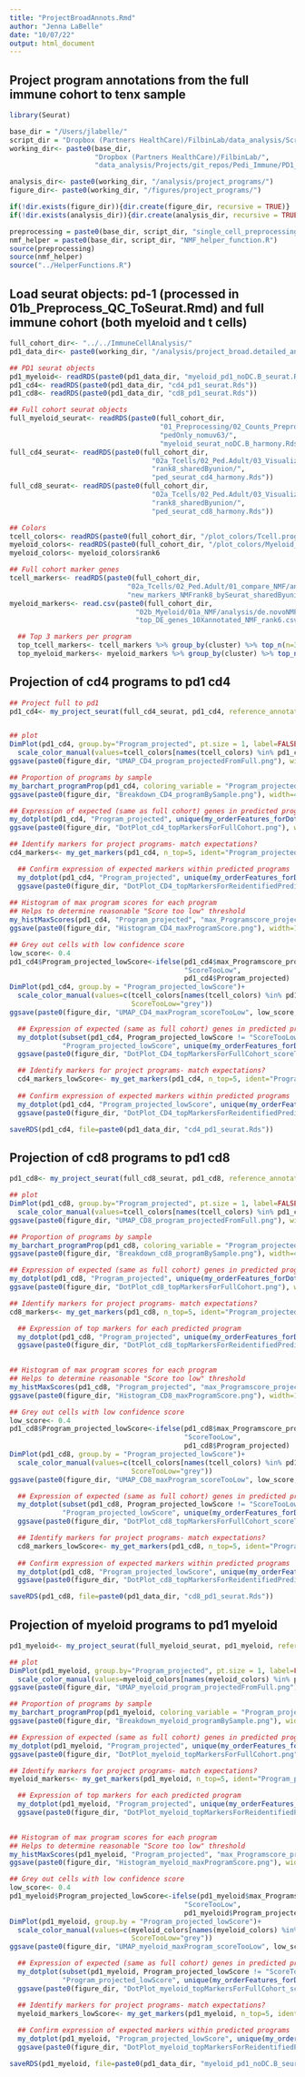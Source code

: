 ```yaml
---
title: "ProjectBroadAnnots.Rmd"
author: "Jenna LaBelle"
date: "10/07/22"
output: html_document
---
```


## Project program annotations from the full immune cohort to tenx sample

```r
library(Seurat) 

base_dir = "/Users/jlabelle/"
script_dir = "Dropbox (Partners HealthCare)/FilbinLab/data_analysis/Scripts/"
working_dir<- paste0(base_dir, 
                     "Dropbox (Partners HealthCare)/FilbinLab/",
                     "data_analysis/Projects/git_repos/Pedi_Immune/PD1_Treat/tenX/")

analysis_dir<- paste0(working_dir, "/analysis/project_programs/")
figure_dir<- paste0(working_dir, "/figures/project_programs/")

if(!dir.exists(figure_dir)){dir.create(figure_dir, recursive = TRUE)}
if(!dir.exists(analysis_dir)){dir.create(analysis_dir, recursive = TRUE)}

preprocessing = paste0(base_dir, script_dir, "single_cell_preprocessing_helper_functions.R")
nmf_helper = paste0(base_dir, script_dir, "NMF_helper_function.R")
source(preprocessing)
source(nmf_helper)
source("../HelperFunctions.R")

```



## Load seurat objects: pd-1 (processed in 01b_Preprocess_QC_ToSeurat.Rmd) and full immune cohort (both myeloid and t cells)
```r
full_cohort_dir<- "../../ImmuneCellAnalysis/"
pd1_data_dir<- paste0(working_dir, "/analysis/project_broad.detailed_annot/")

## PD1 seurat objects
pd1_myeloid<- readRDS(paste0(pd1_data_dir, "myeloid_pd1_noDC.B_seurat.Rds"))
pd1_cd4<- readRDS(paste0(pd1_data_dir, "cd4_pd1_seurat.Rds"))
pd1_cd8<- readRDS(paste0(pd1_data_dir, "cd8_pd1_seurat.Rds"))

## Full cohort seurat objects
full_myeloid_seurat<- readRDS(paste0(full_cohort_dir,
                                     "01_Preprocessing/02_Counts_Preprocess/analysis/detailed_annotation/",
                                     "pedOnly_nomuv63/",
                                     "myeloid_seurat_noDC.B_harmony.Rds"))
full_cd4_seurat<- readRDS(paste0(full_cohort_dir,
                                   "02a_Tcells/02_Ped.Adult/03_Visualize.Reannotate_programs/analysis/Reannotate_programs/",
                                   "rank8_sharedByunion/",
                                   "ped_seurat_cd4_harmony.Rds"))
full_cd8_seurat<- readRDS(paste0(full_cohort_dir,
                                   "02a_Tcells/02_Ped.Adult/03_Visualize.Reannotate_programs/analysis/Reannotate_programs/",
                                   "rank8_sharedByunion/",
                                   "ped_seurat_cd8_harmony.Rds"))

## Colors 
tcell_colors<- readRDS(paste0(full_cohort_dir, "/plot_colors/Tcell.programs_rank8sharedByunion_reAnnot.Rds"))
myeloid_colors<- readRDS(paste0(full_cohort_dir, "/plot_colors/Myeloid_program_colors.Rds"))
myeloid_colors<- myeloid_colors$rank6

## Full cohort marker genes
tcell_markers<- readRDS(paste0(full_cohort_dir, 
                             "02a_Tcells/02_Ped.Adult/01_compare_NMF/analysis/newMarkers_deNovoPed.AdultTcell/", 
                             "new_markers_NMFrank8_bySeurat_sharedByunion_reAnnot.Rds"))
myeloid_markers<- read.csv(paste0(full_cohort_dir,
                               "02b_Myeloid/01a_NMF/analysis/de.novoNMF/pedOnly_nomuv63/", 
                               "top_DE_genes_10Xannotated_NMF_rank6.csv"))

  ## Top 3 markers per program
  top_tcell_markers<- tcell_markers %>% group_by(cluster) %>% top_n(n=3, wt=avg_log2FC) %>% as.data.frame()
  top_myeloid_markers<- myeloid_markers %>% group_by(cluster) %>% top_n(n=3, wt=avg_log2FC) %>% as.data.frame()

```


## Projection of cd4 programs to pd1 cd4
```r
## Project full to pd1
pd1_cd4<- my_project_seurat(full_cd4_seurat, pd1_cd4, reference_annotation = "NMF_rank8_annot_mergedByunion_reAnnot")


## plot
DimPlot(pd1_cd4, group.by="Program_projected", pt.size = 1, label=FALSE, label.size = 6)+ 
  scale_color_manual(values=tcell_colors[names(tcell_colors) %in% pd1_cd4$Program_projected])
ggsave(paste0(figure_dir, "UMAP_CD4_program_projectedFromFull.png"), width=6, height=6)

## Proportion of programs by sample
my_barchart_programProp(pd1_cd4, coloring_variable = "Program_projected", colors=tcell_colors)
ggsave(paste0(figure_dir, "Breakdown_CD4_programBySample.png"), width=4, height=4)

## Expression of expected (same as full cohort) genes in predicted programs
my_dotplot(pd1_cd4, "Program_projected", unique(my_orderFeatures_forDotplot(top_tcell_markers)$gene))
ggsave(paste0(figure_dir, "DotPlot_cd4_topMarkersForFullCohort.png"), width=6, height=8)

## Identify markers for project programs- match expectations?
cd4_markers<- my_get_markers(pd1_cd4, n_top=5, ident="Program_projected")

  ## Confirm expression of expected markers within predicted programs
  my_dotplot(pd1_cd4, "Program_projected", unique(my_orderFeatures_forDotplot(cd4_markers$top_markers)$gene))
  ggsave(paste0(figure_dir, "DotPlot_CD4_topMarkersForReidentifiedPredictedPrograms.png"), width=6, height=8)
  
## Histogram of max program scores for each program
## Helps to determine reasonable "Score too low" threshold
my_histMaxScores(pd1_cd4, "Program_projected", "max_Programscore_projected", tcell_colors)  
ggsave(paste0(figure_dir, "Histogram_CD4_maxProgramScore.png"), width=12, height=9)

## Grey out cells with low confidence score
low_score<- 0.4
pd1_cd4$Program_projected_lowScore<-ifelse(pd1_cd4$max_Programscore_projected<low_score, 
                                           "ScoreTooLow",
                                           pd1_cd4$Program_projected)
DimPlot(pd1_cd4, group.by = "Program_projected_lowScore")+
  scale_color_manual(values=c(tcell_colors[names(tcell_colors) %in% pd1_cd4$Program_projected],
                              ScoreTooLow="grey"))
ggsave(paste0(figure_dir, "UMAP_CD4_maxProgram_scoreTooLow", low_score, ".png"), width=6.5, height=5)

  ## Expression of expected (same as full cohort) genes in predicted programs
  my_dotplot(subset(pd1_cd4, Program_projected_lowScore != "ScoreTooLow"), 
             "Program_projected_lowScore", unique(my_orderFeatures_forDotplot(top_tcell_markers)$gene))
  ggsave(paste0(figure_dir, "DotPlot_CD4_topMarkersForFullCohort_scoreTooLow", low_score, ".png"), width=6, height=8)

  ## Identify markers for project programs- match expectations?
  cd4_markers_lowScore<- my_get_markers(pd1_cd4, n_top=5, ident="Program_projected_lowScore", excludeProgram = "ScoreTooLow")
  
  ## Confirm expression of expected markers within predicted programs
  my_dotplot(pd1_cd4, "Program_projected_lowScore", unique(my_orderFeatures_forDotplot(cd4_markers_lowScore$top_markers)$gene))
  ggsave(paste0(figure_dir, "DotPlot_CD4_topMarkersForReidentifiedPredictedPrograms_scoreTooLow", low_score, ".png"), width=6, height=8)

saveRDS(pd1_cd4, file=paste0(pd1_data_dir, "cd4_pd1_seurat.Rds"))
```

## Projection of cd8 programs to pd1 cd8
```r
pd1_cd8<- my_project_seurat(full_cd8_seurat, pd1_cd8, reference_annotation = "NMF_rank8_annot_mergedByunion_reAnnot")

## plot
DimPlot(pd1_cd8, group.by="Program_projected", pt.size = 1, label=FALSE, label.size = 6)+ 
  scale_color_manual(values=tcell_colors[names(tcell_colors) %in% pd1_cd8$Program_projected])
ggsave(paste0(figure_dir, "UMAP_CD8_program_projectedFromFull.png"), width=6, height=6)

## Proportion of programs by sample
my_barchart_programProp(pd1_cd8, coloring_variable = "Program_projected", colors=tcell_colors)
ggsave(paste0(figure_dir, "Breakdown_cd8_programBySample.png"), width=4, height=4)

## Expression of expected (same as full cohort) genes in predicted programs
my_dotplot(pd1_cd8, "Program_projected", unique(my_orderFeatures_forDotplot(top_tcell_markers)$gene))
ggsave(paste0(figure_dir, "DotPlot_cd8_topMarkersForFullCohort.png"), width=6, height=8)

## Identify markers for project programs- match expectations?
cd8_markers<- my_get_markers(pd1_cd8, n_top=5, ident="Program_projected")

  ## Expression of top markers for each predicted program
  my_dotplot(pd1_cd8, "Program_projected", unique(my_orderFeatures_forDotplot(cd8_markers$top_markers)$gene))
  ggsave(paste0(figure_dir, "DotPlot_cd8_topMarkersForReidentifiedPredictedPrograms.png"), width=6, height=8)

  
## Histogram of max program scores for each program
## Helps to determine reasonable "Score too low" threshold
my_histMaxScores(pd1_cd8, "Program_projected", "max_Programscore_projected", tcell_colors)  
ggsave(paste0(figure_dir, "Histogram_CD8_maxProgramScore.png"), width=12, height=9)

## Grey out cells with low confidence score
low_score<- 0.4
pd1_cd8$Program_projected_lowScore<-ifelse(pd1_cd8$max_Programscore_projected<low_score, 
                                           "ScoreTooLow",
                                           pd1_cd8$Program_projected)
DimPlot(pd1_cd8, group.by = "Program_projected_lowScore")+
  scale_color_manual(values=c(tcell_colors[names(tcell_colors) %in% pd1_cd8$Program_projected],
                              ScoreTooLow="grey"))
ggsave(paste0(figure_dir, "UMAP_CD8_maxProgram_scoreTooLow", low_score, ".png"), width=6.5, height=5)

  ## Expression of expected (same as full cohort) genes in predicted programs
  my_dotplot(subset(pd1_cd8, Program_projected_lowScore != "ScoreTooLow"), 
             "Program_projected_lowScore", unique(my_orderFeatures_forDotplot(top_tcell_markers)$gene))
  ggsave(paste0(figure_dir, "DotPlot_cd8_topMarkersForFullCohort_scoreTooLow", low_score, ".png"), width=6, height=8)

  ## Identify markers for project programs- match expectations?
  cd8_markers_lowScore<- my_get_markers(pd1_cd8, n_top=5, ident="Program_projected_lowScore", excludeProgram = "ScoreTooLow")
  
  ## Confirm expression of expected markers within predicted programs
  my_dotplot(pd1_cd8, "Program_projected_lowScore", unique(my_orderFeatures_forDotplot(cd8_markers_lowScore$top_markers)$gene))
  ggsave(paste0(figure_dir, "DotPlot_cd8_topMarkersForReidentifiedPredictedPrograms_scoreTooLow", low_score, ".png"), width=6, height=8)

saveRDS(pd1_cd8, file=paste0(pd1_data_dir, "cd8_pd1_seurat.Rds"))
```

## Projection of myeloid programs to pd1 myeloid
```r
pd1_myeloid<- my_project_seurat(full_myeloid_seurat, pd1_myeloid, reference_annotation = "NMF_rank6_annotByAdult10X")

## plot
DimPlot(pd1_myeloid, group.by="Program_projected", pt.size = 1, label=FALSE, label.size = 6)+ 
  scale_color_manual(values=myeloid_colors[names(myeloid_colors) %in% pd1_myeloid$Program_projected])
ggsave(paste0(figure_dir, "UMAP_myeloid_program_projectedFromFull.png"), width=6, height=6)

## Proportion of programs by sample
my_barchart_programProp(pd1_myeloid, coloring_variable = "Program_projected", colors=myeloid_colors)
ggsave(paste0(figure_dir, "Breakdown_myeloid_programBySample.png"), width=4, height=4)

## Expression of expected (same as full cohort) genes in predicted programs
my_dotplot(pd1_myeloid, "Program_projected", unique(my_orderFeatures_forDotplot(top_myeloid_markers)$gene))
ggsave(paste0(figure_dir, "DotPlot_myeloid_topMarkersForFullCohort.png"), width=6, height=8)

## Identify markers for project programs- match expectations?
myeloid_markers<- my_get_markers(pd1_myeloid, n_top=5, ident="Program_projected")

  ## Expression of top markers for each predicted program
  my_dotplot(pd1_myeloid, "Program_projected", unique(my_orderFeatures_forDotplot(myeloid_markers$top_markers)$gene))
  ggsave(paste0(figure_dir, "DotPlot_myeloid_topMarkersForReidentifiedPredictedPrograms.png"), width=6, height=8)

  
## Histogram of max program scores for each program
## Helps to determine reasonable "Score too low" threshold
my_histMaxScores(pd1_myeloid, "Program_projected", "max_Programscore_projected", myeloid_colors)  
ggsave(paste0(figure_dir, "Histogram_myeloid_maxProgramScore.png"), width=12, height=9)

## Grey out cells with low confidence score
low_score<- 0.4
pd1_myeloid$Program_projected_lowScore<-ifelse(pd1_myeloid$max_Programscore_projected<low_score, 
                                           "ScoreTooLow",
                                           pd1_myeloid$Program_projected)
DimPlot(pd1_myeloid, group.by = "Program_projected_lowScore")+
  scale_color_manual(values=c(myeloid_colors[names(myeloid_colors) %in% pd1_myeloid$Program_projected],
                              ScoreTooLow="grey"))
ggsave(paste0(figure_dir, "UMAP_myeloid_maxProgram_scoreTooLow", low_score, ".png"), width=6.5, height=5)

  ## Expression of expected (same as full cohort) genes in predicted programs
  my_dotplot(subset(pd1_myeloid, Program_projected_lowScore != "ScoreTooLow"), 
             "Program_projected_lowScore", unique(my_orderFeatures_forDotplot(top_myeloid_markers)$gene))
  ggsave(paste0(figure_dir, "DotPlot_myeloid_topMarkersForFullCohort_scoreTooLow", low_score, ".png"), width=6, height=8)

  ## Identify markers for project programs- match expectations?
  myeloid_markers_lowScore<- my_get_markers(pd1_myeloid, n_top=5, ident="Program_projected_lowScore", excludeProgram = "ScoreTooLow")
  
  ## Confirm expression of expected markers within predicted programs
  my_dotplot(pd1_myeloid, "Program_projected_lowScore", unique(my_orderFeatures_forDotplot(myeloid_markers_lowScore$top_markers)$gene))
  ggsave(paste0(figure_dir, "DotPlot_myeloid_topMarkersForReidentifiedPredictedPrograms_scoreTooLow", low_score, ".png"), width=6, height=8)

saveRDS(pd1_myeloid, file=paste0(pd1_data_dir, "myeloid_pd1_noDC.B_seurat.Rds"))
```


